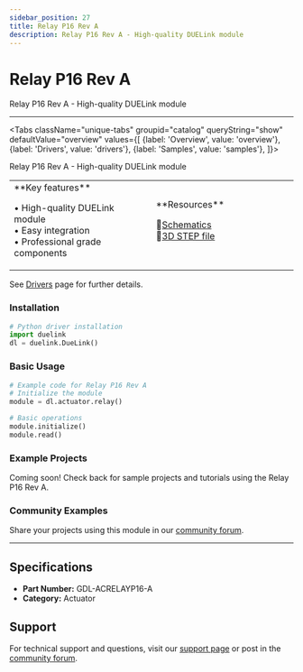 ```yaml
---
sidebar_position: 27
title: Relay P16 Rev A
description: Relay P16 Rev A - High-quality DUELink module
---
```



# Relay P16 Rev A

<ProductImageSelector 
  partNumber="acrelayp16-a"
  productName="Relay P16 Rev A"
/>

Relay P16 Rev A - High-quality DUELink module

---

<Tabs className="unique-tabs" groupid="catalog" queryString="show" defaultValue="overview"
  values={[
    {label: 'Overview', value: 'overview'},
    {label: 'Drivers', value: 'drivers'},
    {label: 'Samples', value: 'samples'},
  ]}>

<TabItem value="overview">

Relay P16 Rev A - High-quality DUELink module

<table><td width='50%'>
**Key features**

• High-quality DUELink module<br/>
• Easy integration<br/>
• Professional grade components<br/>

</td><td width='50%'>
**Resources**
 
📄[Schematics](/static/sch/acrelayp16-a.pdf)<br/>
🔩[3D STEP file](/static/3d/ACRELAYP16-A.step)<br/>

</td></table>

</TabItem>

<TabItem value="drivers">

See [Drivers](../../engine/drivers) page for further details.

### Installation

```python
# Python driver installation
import duelink
dl = duelink.DueLink()
```

### Basic Usage

```python
# Example code for Relay P16 Rev A
# Initialize the module
module = dl.actuator.relay()

# Basic operations
module.initialize()
module.read()
```

</TabItem>

<TabItem value="samples">

### Example Projects

Coming soon! Check back for sample projects and tutorials using the Relay P16 Rev A.

### Community Examples

Share your projects using this module in our [community forum](https://forums.ghielectronics.com).

</TabItem>

</Tabs>

---

## Specifications

- **Part Number:** GDL-ACRELAYP16-A
- **Category:** Actuator

## Support

For technical support and questions, visit our [support page](../../support) or post in the [community forum](https://forums.ghielectronics.com).
